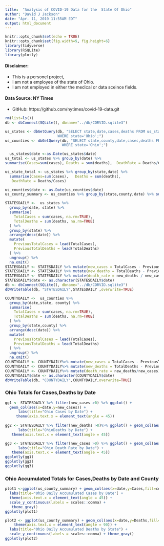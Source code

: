 ```yaml
---
title:  "Analysis of COVID-19 Data for the  State Of Ohio"
author: "David J Jackson"
date: "Apr. 11, 2010 11:55AM EDT"
output: html_document
---
```


```r
knitr::opts_chunk$set(echo = TRUE)
knitr::opts_chunk$set(fig.width=9, fig.height=6)
library(tidyverse)
library(RSQLite)
library(plotly)
```

#### Disclaimer:
* This is a personel project, 
* I am not a employee of the state of Ohio. 
* I am not employed in either the medical or data sceince fields.

#### Data Source: NY Times
* GitHub: https://github.com/nytimes/covid-19-data.git


```r
rm(list=ls())
db <- dbConnect(SQLite(), dbname="../db/CORVID.sqlite3")

us_states <- dbGetQuery(db, "SELECT state,date,cases,deaths FROM us_states
                        WHERE state='Ohio';")
us_counties <- dbGetQuery(db, "SELECT state,county,date,cases,deaths FROM us_counties
                          WHERE state='Ohio';")
```
```r
  us_states$date <-as.Date(us_states$date)
us_total <- us_states %>% group_by(date) %>% 
summarise(Cases=sum(cases), Deaths = sum(deaths),  DeathRate = Deaths/Cases)

us_state_total <- us_states %>% group_by(state,date) %>% 
  summarise(Cases=sum(cases),   Deaths = sum(deaths),                               
   DeathRate = Deaths/Cases)

```
```r
us_counties$date <- as.Date(us_counties$date)
us_county_summary <- us_counties %>% group_by(state,county,date) %>% summarise(Cases=sum(cases),Deaths = sum(deaths),DeathRate = Deaths/Cases)

```
```r
STATESDAILY <-  us_states %>% 
  group_by(date, state) %>%
  summarise(
    TotalCases = sum(cases, na.rm=TRUE),
    TotalDeaths = sum(deaths, na.rm=TRUE)
  ) %>%
  group_by(state) %>%
  arrange(desc(date)) %>%
  mutate(
    PreviousTotalCases = lead(TotalCases),
    PreviousTotalDeaths = lead(TotalDeaths)
  ) %>%
  ungroup() %>%
  na.omit()
STATESDAILY <- STATESDAILY %>% mutate(new_cases = TotalCases - PreviousTotalCases)
STATESDAILY <- STATESDAILY %>% mutate(new_deaths = TotalDeaths - PreviousTotalDeaths)
STATESDAILY <- STATESDAILY %>% mutate(death_rate = new_deaths / new_cases)
STATESDAILY$date <- as.character(STATESDAILY$date)
db <- dbConnect(SQLite(), dbname="../db/CORVID.sqlite3")
dbWriteTable(db, "STATESDAILY",STATESDAILY ,overwrite=TRUE)
```

```r
COUNTYDAILY <-  us_counties %>% 
  group_by(date,state, county) %>%
  summarise(
    TotalCases = sum(cases, na.rm=TRUE),
    TotalDeaths = sum(deaths, na.rm=TRUE)
  ) %>%
  group_by(state,county) %>%
  arrange(desc(date)) %>%
  mutate(
    PreviousTotalCases = lead(TotalCases),
    PreviousTotalDeaths = lead(TotalDeaths)
  ) %>%
  ungroup() %>%
  na.omit()
COUNTYDAILY <- COUNTYDAILY%>% mutate(new_cases = TotalCases - PreviousTotalCases)
COUNTYDAILY <- COUNTYDAILY%>% mutate(new_deaths = TotalDeaths - PreviousTotalDeaths)
COUNTYDAILY <- COUNTYDAILY%>% mutate(death_rate = new_deaths/new_cases)
COUNTYDAILY$date <- as.character(COUNTYDAILY$date)
dbWriteTable(db, "COUNTYDAILY",COUNTYDAILY,overwrite=TRUE)
```

###  Ohio Totals for Cases,Deaths  by Date


```r
gg1 <- STATESDAILY %>% filter(new_cases >0) %>% ggplot() + 
  geom_col(aes(x=date,y=new_cases)) +
      labs(title="Ohio Cases by Date") +
     theme(axis.text.x = element_text(angle = 45)) 
    
gg2 <- STATESDAILY %>% filter(new_deaths >0)%>% ggplot() + geom_col(aes(x=date,y=new_deaths)) +
      labs(title="OhioDeaths by Date") +
   theme(axis.text.x = element_text(angle = 45))

gg3 <- STATESDAILY %>% filter(new_cases >0) %>% ggplot() + geom_col(aes(x=date,y=death_rate)) +
      labs(title="Ohio Death Rate by Date") +
   theme(axis.text.x = element_text(angle = 45))
ggplotly(gg1)
ggplotly(gg2)
ggplotly(gg3)
```

### Ohio Accumulated  Totals for Cases,Deaths  by Date and County

```r
plot1 <-ggplot(us_county_summary) + geom_col(aes(x=date,y=Cases,fill=county)) +
  labs(title="Ohio Daily Accumulated Cases by Date") +
  theme(axis.text.x = element_text(angle = 45)) +
  scale_y_continuous(labels = scales::comma) +
   theme_gray()
ggplotly(plot1)

plot2 <- ggplot(us_county_summary) + geom_col(aes(x=date,y=Deaths,fill=county)) +
    theme(axis.text.x = element_text(angle = 90)) +
  labs(title="Ohio Daily Accumulated Deaths by State") +
  scale_y_continuous(labels = scales::comma) + theme_gray()
ggplotly(plot2)

```

